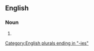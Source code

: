 ==English==

===Noun===
{{head|en|noun form}}

# {{plural of|en|gooseberry}}

[[Category:English plurals ending in "-ies"]]